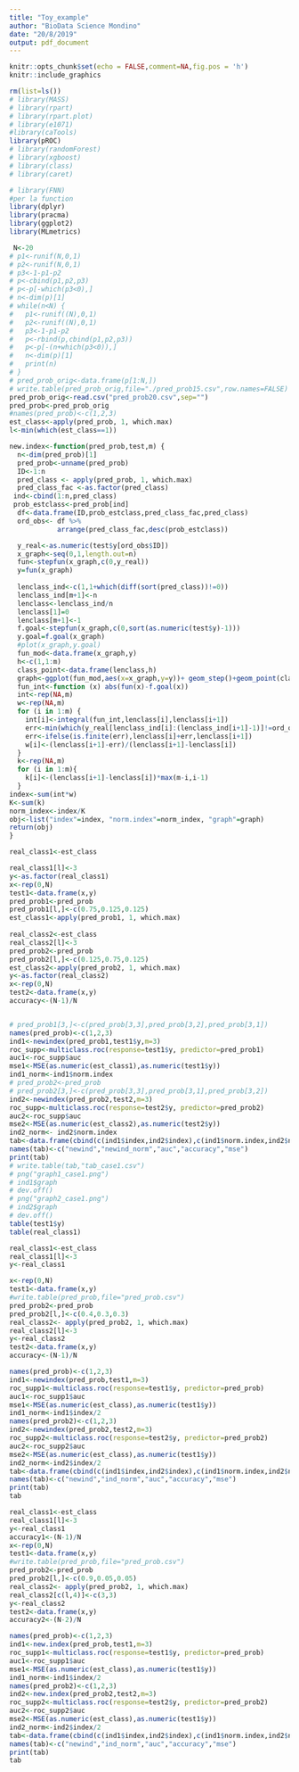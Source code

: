 ---
title: "Toy_example"
author: "BioData Science Mondino"
date: "20/8/2019"
output: pdf_document
---

```{r setup, include=FALSE}
knitr::opts_chunk$set(echo = FALSE,comment=NA,fig.pos = 'h')
knitr::include_graphics
```

```{r cars, warning=FALSE, message=FALSE} 
rm(list=ls())
# library(MASS)
# library(rpart)
# library(rpart.plot)
# library(e1071)
#library(caTools)
library(pROC)
# library(randomForest)
# library(xgboost)
# library(class)
# library(caret)

# library(FNN)
#per la function
library(dplyr)
library(pracma)
library(ggplot2)
library(MLmetrics)

 N<-20
# p1<-runif(N,0,1)
# p2<-runif(N,0,1)
# p3<-1-p1-p2
# p<-cbind(p1,p2,p3)
# p<-p[-which(p3<0),]
# n<-dim(p)[1]
# while(n<N) {
#   p1<-runif((N),0,1)
#   p2<-runif((N),0,1)
#   p3<-1-p1-p2
#   p<-rbind(p,cbind(p1,p2,p3))
#   p<-p[-(n+which(p3<0)),]
#   n<-dim(p)[1]
#   print(n)
# }
# pred_prob_orig<-data.frame(p[1:N,])
# write.table(pred_prob_orig,file="./pred_prob15.csv",row.names=FALSE)
pred_prob_orig<-read.csv("pred_prob20.csv",sep="")
pred_prob<-pred_prob_orig
#names(pred_prob)<-c(1,2,3)
est_class<-apply(pred_prob, 1, which.max)
l<-min(which(est_class==1))
```


```{r function,echo=FALSE,include=TRUE,fig.align = "center", cache=FALSE, warning=FALSE}
new.index<-function(pred_prob,test,m) {
  n<-dim(pred_prob)[1]
  pred_prob<-unname(pred_prob) 
  ID<-1:n
  pred_class <- apply(pred_prob, 1, which.max)
  pred_class_fac <-as.factor(pred_class)
 ind<-cbind(1:n,pred_class)
 prob_estclass<-pred_prob[ind]
  df<-data.frame(ID,prob_estclass,pred_class_fac,pred_class)
  ord_obs<- df %>% 
            arrange(pred_class_fac,desc(prob_estclass)) 

  y_real<-as.numeric(test$y[ord_obs$ID])
  x_graph<-seq(0,1,length.out=n)
  fun<-stepfun(x_graph,c(0,y_real))
  y=fun(x_graph)
  
  lenclass_ind<-c(1,1+which(diff(sort(pred_class))!=0))
  lenclass_ind[m+1]<-n
  lenclass<-lenclass_ind/n
  lenclass[1]=0
  lenclass[m+1]<-1
  f.goal<-stepfun(x_graph,c(0,sort(as.numeric(test$y)-1)))
  y.goal=f.goal(x_graph)
  #plot(x_graph,y.goal)
  fun_mod<-data.frame(x_graph,y)
  h<-c(1,1:m)
  class_point<-data.frame(lenclass,h)
  graph<-ggplot(fun_mod,aes(x=x_graph,y=y))+ geom_step()+geom_point(class_point,mapping=aes(x=lenclass,y=h))
  fun_int<-function (x) abs(fun(x)-f.goal(x))
  int<-rep(NA,m)
  w<-rep(NA,m)
  for (i in 1:m) {
    int[i]<-integral(fun_int,lenclass[i],lenclass[i+1])
    err<-min(which(y_real[lenclass_ind[i]:(lenclass_ind[i+1]-1)]!=ord_obs$pred_class_fac[lenclass_ind[i]:(lenclass_ind[i+1]-1)]))/n
    err<-ifelse(is.finite(err),lenclass[i]+err,lenclass[i+1])
    w[i]<-(lenclass[i+1]-err)/(lenclass[i+1]-lenclass[i])
  }
  k<-rep(NA,m)
  for (i in 1:m){
    k[i]<-(lenclass[i+1]-lenclass[i])*max(m-i,i-1)
  }
index<-sum(int*w)
K<-sum(k)
norm_index<-index/K
obj<-list("index"=index, "norm.index"=norm_index, "graph"=graph)
return(obj)
}


```


```{r prova, fig.align="center", warning=FALSE, cache=FALSE}
real_class1<-est_class

real_class1[l]<-3
y<-as.factor(real_class1)
x<-rep(0,N)
test1<-data.frame(x,y)
pred_prob1<-pred_prob
pred_prob1[l,]<-c(0.75,0.125,0.125)
est_class1<-apply(pred_prob1, 1, which.max)
  
real_class2<-est_class
real_class2[l]<-3
pred_prob2<-pred_prob
pred_prob2[l,]<-c(0.125,0.75,0.125)
est_class2<-apply(pred_prob2, 1, which.max)
y<-as.factor(real_class2)
x<-rep(0,N)
test2<-data.frame(x,y)
accuracy<-(N-1)/N


# pred_prob1[3,]<-c(pred_prob[3,3],pred_prob[3,2],pred_prob[3,1])
names(pred_prob)<-c(1,2,3)
ind1<-newindex(pred_prob1,test1$y,m=3)
roc_supp<-multiclass.roc(response=test1$y, predictor=pred_prob1)
auc1<-roc_supp$auc
mse1<-MSE(as.numeric(est_class1),as.numeric(test1$y))
ind1_norm<-ind1$norm.index
# pred_prob2<-pred_prob
# pred_prob2[3,]<-c(pred_prob[3,3],pred_prob[3,1],pred_prob[3,2])
ind2<-newindex(pred_prob2,test2,m=3)
roc_supp<-multiclass.roc(response=test2$y, predictor=pred_prob2)
auc2<-roc_supp$auc
mse2<-MSE(as.numeric(est_class2),as.numeric(test2$y))
ind2_norm<- ind2$norm.index
tab<-data.frame(cbind(c(ind1$index,ind2$index),c(ind1$norm.index,ind2$norm.index),c(auc1,auc2),c(rep(accuracy,2)),c(mse1,mse2)))
names(tab)<-c("newind","newind_norm","auc","accuracy","mse")
print(tab)
# write.table(tab,"tab_case1.csv")
# png("graph1_case1.png")
# ind1$graph
# dev.off()
# png("graph2_case1.png")
# ind2$graph
# dev.off()
table(test1$y)
table(real_class1)
```

```{r prova2, fig.align="center", warning=FALSE, cache=FALSE}

real_class1<-est_class
real_class1[l]<-3
y<-real_class1

x<-rep(0,N)
test1<-data.frame(x,y)
#write.table(pred_prob,file="pred_prob.csv")
pred_prob2<-pred_prob
pred_prob2[l,]<-c(0.4,0.3,0.3)
real_class2<- apply(pred_prob2, 1, which.max)
real_class2[l]<-3
y<-real_class2
test2<-data.frame(x,y)
accuracy<-(N-1)/N

names(pred_prob)<-c(1,2,3)
ind1<-newindex(pred_prob,test1,m=3)
roc_supp1<-multiclass.roc(response=test1$y, predictor=pred_prob)
auc1<-roc_supp1$auc
mse1<-MSE(as.numeric(est_class),as.numeric(test1$y))
ind1_norm<-ind1$index/2
names(pred_prob2)<-c(1,2,3)
ind2<-newindex(pred_prob2,test2,m=3)
roc_supp2<-multiclass.roc(response=test2$y, predictor=pred_prob2)
auc2<-roc_supp2$auc
mse2<-MSE(as.numeric(est_class),as.numeric(test1$y))
ind2_norm<-ind2$index/2
tab<-data.frame(cbind(c(ind1$index,ind2$index),c(ind1$norm.index,ind2$norm.index),c(auc1,auc2),c(rep(accuracy,2)),c(mse1,mse2)))
names(tab)<-c("newind","ind_norm","auc","accuracy","mse")
print(tab)
tab
```

```{r prova3_controesempio, fig.align="center", warning=FALSE, cache=FALSE}

real_class1<-est_class
real_class1[l]<-3
y<-real_class1
accuracy1<-(N-1)/N
x<-rep(0,N)
test1<-data.frame(x,y)
#write.table(pred_prob,file="pred_prob.csv")
pred_prob2<-pred_prob
pred_prob2[l,]<-c(0.9,0.05,0.05)
real_class2<- apply(pred_prob2, 1, which.max)
real_class2[c(l,4)]<-c(3,3)
y<-real_class2
test2<-data.frame(x,y)
accuracy2<-(N-2)/N

names(pred_prob)<-c(1,2,3)
ind1<-new.index(pred_prob,test1,m=3)
roc_supp1<-multiclass.roc(response=test1$y, predictor=pred_prob)
auc1<-roc_supp1$auc
mse1<-MSE(as.numeric(est_class),as.numeric(test1$y))
ind1_norm<-ind1$index/2
names(pred_prob2)<-c(1,2,3)
ind2<-new.index(pred_prob2,test2,m=3)
roc_supp2<-multiclass.roc(response=test2$y, predictor=pred_prob2)
auc2<-roc_supp2$auc
mse2<-MSE(as.numeric(est_class),as.numeric(test1$y))
ind2_norm<-ind2$index/2
tab<-data.frame(cbind(c(ind1$index,ind2$index),c(ind1$norm.index,ind2$norm.index),c(auc1,auc2),c(accuracy1,accuracy2),c(mse1,mse2)))
names(tab)<-c("newind","ind_norm","auc","accuracy","mse")
print(tab)
tab
```